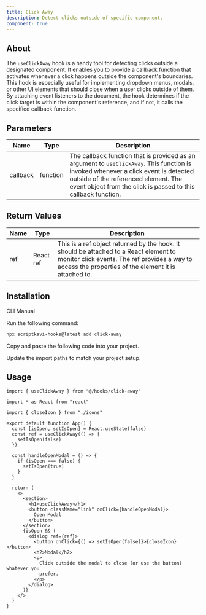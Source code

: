 ```yaml
---
title: Click Away
description: Detect clicks outside of specific component.
component: true
---
```


## About

The `useClickAway` hook is a handy tool for detecting clicks outside a designated component. It enables you to provide a callback function that activates whenever a click happens outside the component's boundaries. This hook is especially useful for implementing dropdown menus, modals, or other UI elements that should close when a user clicks outside of them. By attaching event listeners to the document, the hook determines if the click target is within the component's reference, and if not, it calls the specified callback function.

## Parameters

| Name     | Type     | Description                                                                                                                                                                                                                                  |
| -------- | -------- | -------------------------------------------------------------------------------------------------------------------------------------------------------------------------------------------------------------------------------------------- |
| callback | function | The callback function that is provided as an argument to `useClickAway`. This function is invoked whenever a click event is detected outside of the referenced element. The event object from the click is passed to this callback function. |

## Return Values

| Name | Type      | Description                                                                                                                                                                                    |
| ---- | --------- | ---------------------------------------------------------------------------------------------------------------------------------------------------------------------------------------------- |
| ref  | React ref | This is a ref object returned by the hook. It should be attached to a React element to monitor click events. The ref provides a way to access the properties of the element it is attached to. |

## Installation

<Tabs defaultValue="cli">

<TabsList>
  <TabsTrigger value="cli">CLI</TabsTrigger>
  <TabsTrigger value="manual">Manual</TabsTrigger>
</TabsList>

<TabsContent value="cli">

<Steps>

<Step>Run the following command:</Step>

```bash
npx scriptkavi-hooks@latest add click-away
```

</Steps>

</TabsContent>

<TabsContent value="manual">

<Steps>

<Step>Copy and paste the following code into your project.</Step>

<ComponentSource name="click-away" />

<Step>Update the import paths to match your project setup.</Step>

</Steps>

</TabsContent>

</Tabs>

## Usage

```tsx
import { useClickAway } from "@/hooks/click-away"
```

```tsx
import * as React from "react"

import { closeIcon } from "./icons"

export default function App() {
  const [isOpen, setIsOpen] = React.useState(false)
  const ref = useClickAway(() => {
    setIsOpen(false)
  })

  const handleOpenModal = () => {
    if (isOpen === false) {
      setIsOpen(true)
    }
  }

  return (
    <>
      <section>
        <h1>useClickAway</h1>
        <button className="link" onClick={handleOpenModal}>
          Open Modal
        </button>
      </section>
      {isOpen && (
        <dialog ref={ref}>
          <button onClick={() => setIsOpen(false)}>{closeIcon}</button>
          <h2>Modal</h2>
          <p>
            Click outside the modal to close (or use the button) whatever you
            prefer.
          </p>
        </dialog>
      )}
    </>
  )
}
```
